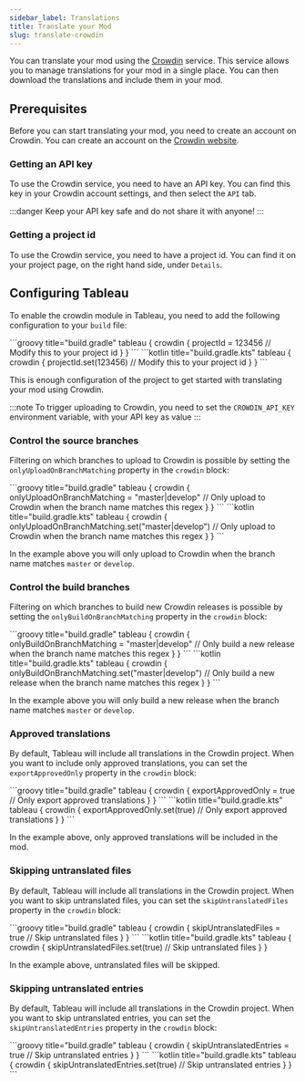 ```yaml
---
sidebar_label: Translations
title: Translate your Mod
slug: translate-crowdin
---
```



You can translate your mod using the [Crowdin](https://crowdin.com/) service.
This service allows you to manage translations for your mod in a single place.
You can then download the translations and include them in your mod.

## Prerequisites
Before you can start translating your mod, you need to create an account on Crowdin.
You can create an account on the [Crowdin website](https://crowdin.com/).

### Getting an API key
To use the Crowdin service, you need to have an API key.
You can find this key in your Crowdin account settings, and then select the `API` tab.

:::danger
Keep your API key safe and do not share it with anyone!
:::

### Getting a project id
To use the Crowdin service, you need to have a project id.
You can find it on your project page, on the right hand side, under `Details`.

## Configuring Tableau
To enable the crowdin module in Tableau, you need to add the following configuration to your `build` file:

<Tabs groupId="gradle-code">
<TabItem value="groovy" label="Groovy">
```groovy title="build.gradle"
tableau {
    crowdin {
        projectId = 123456 // Modify this to your project id
    }
}
```
</TabItem>
<TabItem value="kotlin" label="Kotlin">
```kotlin title="build.gradle.kts"
tableau {
    crowdin {
        projectId.set(123456) // Modify this to your project id
    }
}
```
</TabItem>
</Tabs>

This is enough configuration of the project to get started with translating your mod using Crowdin.

:::note
To trigger uploading to Crowdin, you need to set the `CROWDIN_API_KEY` environment variable, with your API key as value
:::

### Control the source branches
Filtering on which branches to upload to Crowdin is possible by setting the `onlyUploadOnBranchMatching` property in the `crowdin` block:

<Tabs groupId="gradle-code">
<TabItem value="groovy" label="Groovy">
```groovy title="build.gradle"
tableau {
    crowdin {
        onlyUploadOnBranchMatching = "master|develop" // Only upload to Crowdin when the branch name matches this regex
    }
}
```
</TabItem>
<TabItem value="kotlin" label="Kotlin">
```kotlin title="build.gradle.kts"
tableau {
    crowdin {
        onlyUploadOnBranchMatching.set("master|develop") // Only upload to Crowdin when the branch name matches this regex
    }
}
```
</TabItem>
</Tabs>

In the example above you will only upload to Crowdin when the branch name matches `master` or `develop`.

### Control the build branches
Filtering on which branches to build new Crowdin releases is possible by setting the `onlyBuildOnBranchMatching` property in the `crowdin` block:

<Tabs groupId="gradle-code">
<TabItem value="groovy" label="Groovy">
```groovy title="build.gradle"
tableau {
    crowdin {
        onlyBuildOnBranchMatching = "master|develop" // Only build a new release when the branch name matches this regex
    }
}
```
</TabItem>
<TabItem value="kotlin" label="Kotlin">
```kotlin title="build.gradle.kts"
tableau {
    crowdin {
        onlyBuildOnBranchMatching.set("master|develop") // Only build a new release when the branch name matches this regex
    }
}
```
</TabItem>
</Tabs>

In the example above you will only build a new release when the branch name matches `master` or `develop`.

### Approved translations
By default, Tableau will include all translations in the Crowdin project.
When you want to include only approved translations, you can set the `exportApprovedOnly` property in the `crowdin` block:

<Tabs groupId="gradle-code">
<TabItem value="groovy" label="Groovy">
```groovy title="build.gradle"
tableau {
    crowdin {
        exportApprovedOnly = true // Only export approved translations
    }
}
```
</TabItem>
<TabItem value="kotlin" label="Kotlin">
```kotlin title="build.gradle.kts"
tableau {
    crowdin {
        exportApprovedOnly.set(true) // Only export approved translations
    }
}
```
</TabItem>
</Tabs>

In the example above, only approved translations will be included in the mod.

### Skipping untranslated files
By default, Tableau will include all translations in the Crowdin project.
When you want to skip untranslated files, you can set the `skipUntranslatedFiles` property in the `crowdin` block:

<Tabs groupId="gradle-code">
<TabItem value="groovy" label="Groovy">
```groovy title="build.gradle"
tableau {
    crowdin {
        skipUntranslatedFiles = true // Skip untranslated files
    }
}
```
</TabItem>
<TabItem value="kotlin" label="Kotlin">
```kotlin title="build.gradle.kts"
tableau {
    crowdin {
        skipUntranslatedFiles.set(true) // Skip untranslated files
    }
}
</TabItem>
</Tabs>

In the example above, untranslated files will be skipped.

### Skipping untranslated entries
By default, Tableau will include all translations in the Crowdin project.
When you want to skip untranslated entries, you can set the `skipUntranslatedEntries` property in the `crowdin` block:

<Tabs groupId="gradle-code">
<TabItem value="groovy" label="Groovy">
```groovy title="build.gradle"
tableau {
    crowdin {
        skipUntranslatedEntries = true // Skip untranslated entries
    }
}
```
</TabItem>
<TabItem value="kotlin" label="Kotlin">
```kotlin title="build.gradle.kts"
tableau {
    crowdin {
        skipUntranslatedEntries.set(true) // Skip untranslated entries
    }
}
```
</TabItem>
</Tabs>
